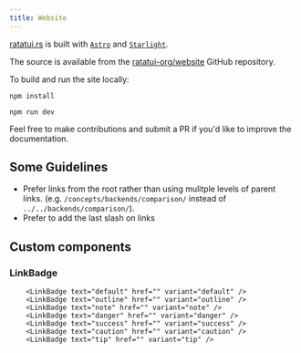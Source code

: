 ```yaml
---
title: Website
---
```


[ratatui.rs](https://ratatui.rs) is built with [`Astro`](https://astro.build/) and
[`Starlight`](https://starlight.astro.build).

The source is available from the [ratatui-org/website](https://github.com/ratatui-org/website)
GitHub repository.

To build and run the site locally:

```shell title="install necessary packages"
npm install
```

```shell title="run site"
npm run dev
```

Feel free to make contributions and submit a PR if you'd like to improve the documentation.

## Some Guidelines

- Prefer links from the root rather than using mulitple levels of parent links. (e.g.
  `/concepts/backends/comparison/` instead of `../../backends/comparison/`).
- Prefer to add the last slash on links

## Custom components

### LinkBadge

        <LinkBadge text="default" href="" variant="default" />
        <LinkBadge text="outline" href="" variant="outline" />
        <LinkBadge text="note" href="" variant="note" />
        <LinkBadge text="danger" href="" variant="danger" />
        <LinkBadge text="success" href="" variant="success" />
        <LinkBadge text="caution" href="" variant="caution" />
        <LinkBadge text="tip" href="" variant="tip" />
